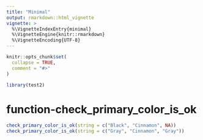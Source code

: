 ```yaml
---
title: "Minimal"
output: rmarkdown::html_vignette
vignette: >
  %\VignetteIndexEntry{minimal}
  %\VignetteEngine{knitr::rmarkdown}
  %\VignetteEncoding{UTF-8}
---
```


```r
knitr::opts_chunk$set(
  collapse = TRUE,
  comment = "#>"
)
```

```r
library(test2)
```

<!-- WARNING - This vignette is generated by {fusen} from /dev/flat_minimal.Rmd: do not edit by hand -->

<!--
 You need to run the 'description' chunk in the '0-dev_history.Rmd' file before continuing your code there.
-->


# function-check_primary_color_is_ok

  

```r
check_primary_color_is_ok(string = c("Black", "Cinnamon", NA))
check_primary_color_is_ok(string = c("Gray", "Cinnamon", "Gray"))
```

  

